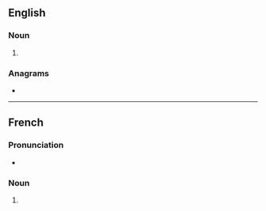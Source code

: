 {{also|BACS}}
==English==

===Noun===
{{head|en|noun form}}

# {{plural of|en|bac}}

===Anagrams===
* {{anagrams|en|a=abcs|ABCS|ABCs|B. A. Sc.|B.A.Sc.|BASc|SABC|SCBA|cabs|scab}}

----

==French==

===Pronunciation===
* {{rhymes|fr|ak}}

===Noun===
{{head|fr|noun plural form|g=m}}

# {{plural of|fr|bac}}
